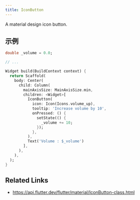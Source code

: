 ```yaml
---
title: IconButton
---
```


A material design icon button.

## 示例

```dart liveslice=IconButton
double _volume = 0.0;

// ...

Widget build(BuildContext context) {
  return Scaffold(
    body: Center(
      child: Column(
        mainAxisSize: MainAxisSize.min,
        children: <Widget>[
          IconButton(
            icon: Icon(Icons.volume_up),
            tooltip: 'Increase volume by 10',
            onPressed: () {
              setState(() {
                _volume += 10;
              });
            },
          ),
          Text('Volume : $_volume')
        ],
      ),
    ),
  );
}
```

## Related Links

- https://api.flutter.dev/flutter/material/IconButton-class.html
